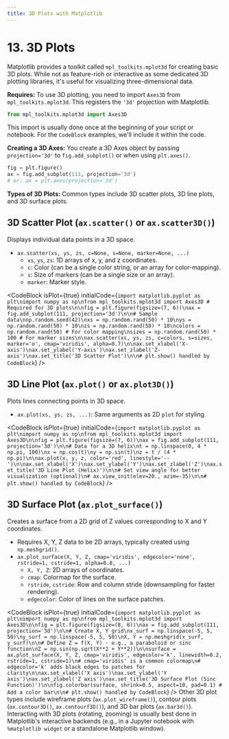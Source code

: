 ```yaml
---
title: 3D Plots with Matplotlib
---
```


# 13. 3D Plots

Matplotlib provides a toolkit called `mpl_toolkits.mplot3d` for creating basic 3D plots. While not as feature-rich or interactive as some dedicated 3D plotting libraries, it's useful for visualizing three-dimensional data.

**Requires:**
To use 3D plotting, you need to import `Axes3D` from `mpl_toolkits.mplot3d`. This registers the `'3d'` projection with Matplotlib.
```python
from mpl_toolkits.mplot3d import Axes3D
```
This import is usually done once at the beginning of your script or notebook. For the `CodeBlock` examples, we'll include it within the code.

**Creating a 3D Axes:**
You create a 3D Axes object by passing `projection='3d'` to `fig.add_subplot()` or when using `plt.axes()`.
```python
fig = plt.figure()
ax = fig.add_subplot(111, projection='3d')
# or: ax = plt.axes(projection='3d')
```
**Types of 3D Plots:**
Common types include 3D scatter plots, 3D line plots, and 3D surface plots.

## 3D Scatter Plot (`ax.scatter()` or `ax.scatter3D()`)
Displays individual data points in a 3D space.
-   `ax.scatter(xs, ys, zs, c=None, s=None, marker=None, ...)`
    -   `xs`, `ys`, `zs`: 1D arrays of x, y, and z coordinates.
    -   `c`: Color (can be a single color string, or an array for color-mapping).
    -   `s`: Size of markers (can be a single size or an array).
    -   `marker`: Marker style.

<CodeBlock
  isPlot={true}
  initialCode={`import matplotlib.pyplot as plt\nimport numpy as np\nfrom mpl_toolkits.mplot3d import Axes3D # Required for 3D plots\n\nfig = plt.figure(figsize=(7, 6))\nax = fig.add_subplot(111, projection='3d')\n\n# Sample data\nnp.random.seed(42)\nxs = np.random.rand(50) * 10\nys = np.random.rand(50) * 10\nzs = np.random.rand(50) * 10\ncolors = np.random.rand(50) # For color mapping\nsizes = np.random.rand(50) * 100 # For marker sizes\n\nax.scatter(xs, ys, zs, c=colors, s=sizes, marker='o', cmap='viridis', alpha=0.7)\n\nax.set_xlabel('X-axis')\nax.set_ylabel('Y-axis')\nax.set_zlabel('Z-axis')\nax.set_title('3D Scatter Plot')\n\n# plt.show() handled by CodeBlock`}
/>

## 3D Line Plot (`ax.plot()` or `ax.plot3D()`)
Plots lines connecting points in 3D space.
-   `ax.plot(xs, ys, zs, ...)`: Same arguments as 2D `plot` for styling.

<CodeBlock
  isPlot={true}
  initialCode={`import matplotlib.pyplot as plt\nimport numpy as np\nfrom mpl_toolkits.mplot3d import Axes3D\n\nfig = plt.figure(figsize=(7, 6))\nax = fig.add_subplot(111, projection='3d')\n\n# Data for a 3D helix\nt = np.linspace(0, 4 * np.pi, 100)\nx = np.cos(t)\ny = np.sin(t)\nz = t / (4 * np.pi)\n\nax.plot(x, y, z, color='red', linestyle='--')\n\nax.set_xlabel('X')\nax.set_ylabel('Y')\nax.set_zlabel('Z')\nax.set_title('3D Line Plot (Helix)')\n\n# Set view angle for better visualization (optional)\n# ax.view_init(elev=20., azim=-35)\n\n# plt.show() handled by CodeBlock`}
/>

## 3D Surface Plot (`ax.plot_surface()`)
Creates a surface from a 2D grid of Z values corresponding to X and Y coordinates.
-   Requires X, Y, Z data to be 2D arrays, typically created using `np.meshgrid()`.
-   `ax.plot_surface(X, Y, Z, cmap='viridis', edgecolor='none', rstride=1, cstride=1, alpha=0.8, ...)`
    -   `X, Y, Z`: 2D arrays of coordinates.
    -   `cmap`: Colormap for the surface.
    -   `rstride`, `cstride`: Row and column stride (downsampling for faster rendering).
    -   `edgecolor`: Color of lines on the surface patches.

<CodeBlock
  isPlot={true}
  initialCode={`import matplotlib.pyplot as plt\nimport numpy as np\nfrom mpl_toolkits.mplot3d import Axes3D\n\nfig = plt.figure(figsize=(8, 6))\nax = fig.add_subplot(111, projection='3d')\n\n# Create X, Y grid\nx_surf = np.linspace(-5, 5, 50)\ny_surf = np.linspace(-5, 5, 50)\nX, Y = np.meshgrid(x_surf, y_surf)\n\n# Define Z = f(X, Y) - e.g., a paraboloid or sinc function\nZ = np.sin(np.sqrt(X**2 + Y**2))\n\nsurface = ax.plot_surface(X, Y, Z, cmap='viridis', edgecolor='k', linewidth=0.2, rstride=1, cstride=1)\n# cmap='viridis' is a common colormap\n# edgecolor='k' adds black edges to patches for clarity\n\nax.set_xlabel('X axis')\nax.set_ylabel('Y axis')\nax.set_zlabel('Z axis')\nax.set_title('3D Surface Plot (Sinc Function)')\n\nfig.colorbar(surface, shrink=0.5, aspect=10, pad=0.1) # Add a color bar\n\n# plt.show() handled by CodeBlock`}
/>
Other 3D plot types include wireframe plots (`ax.plot_wireframe()`), contour plots (`ax.contour3D()`, `ax.contourf3D()`), and 3D bar plots (`ax.bar3d()`). Interacting with 3D plots (rotating, zooming) is usually best done in Matplotlib's interactive backends (e.g., in a Jupyter notebook with `%matplotlib widget` or a standalone Matplotlib window).
